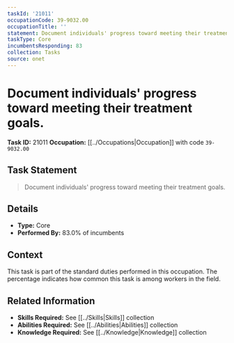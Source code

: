 ```yaml
---
taskId: '21011'
occupationCode: 39-9032.00
occupationTitle: ''
statement: Document individuals' progress toward meeting their treatment goals.
taskType: Core
incumbentsResponding: 83
collection: Tasks
source: onet
---
```

# Document individuals' progress toward meeting their treatment goals.

**Task ID:** 21011
**Occupation:** [[../Occupations|Occupation]] with code `39-9032.00`

## Task Statement

> Document individuals' progress toward meeting their treatment goals.

## Details

- **Type:** Core
- **Performed By:** 83.0% of incumbents

## Context

This task is part of the standard duties performed in this occupation. The percentage indicates how common this task is among workers in the field.

## Related Information

- **Skills Required:** See [[../Skills|Skills]] collection
- **Abilities Required:** See [[../Abilities|Abilities]] collection
- **Knowledge Required:** See [[../Knowledge|Knowledge]] collection
